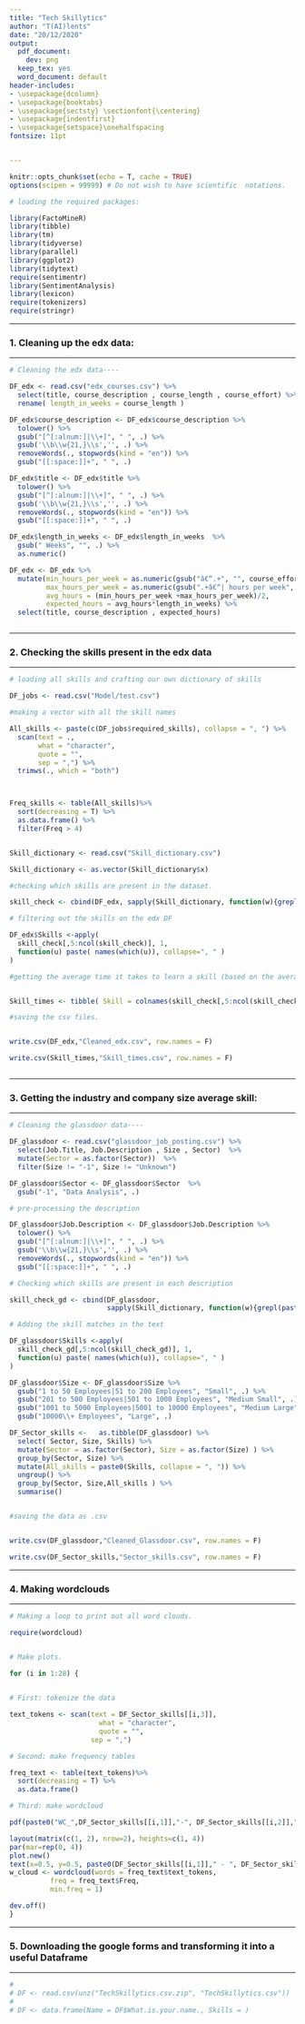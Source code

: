 ```yaml
---
title: "Tech Skillytics"
author: "T(AI)lents"
date: "20/12/2020"
output:
  pdf_document:
    dev: png
  keep_tex: yes
  word_document: default
header-includes:
- \usepackage{dcolumn}
- \usepackage{booktabs}
- \usepackage{sectsty} \sectionfont{\centering}
- \usepackage{indentfirst}
- \usepackage{setspace}\onehalfspacing
fontsize: 11pt


---
```



```r

knitr::opts_chunk$set(echo = T, cache = TRUE)
options(scipen = 99999) # Do not wish to have scientific  notations.


```


```r
# loading the required packages:

library(FactoMineR)
library(tibble)
library(tm)
library(tidyverse)
library(parallel)
library(ggplot2)
library(tidytext)
require(sentimentr)
library(SentimentAnalysis)
library(lexicon)
require(tokenizers)
require(stringr)

```



\pagebreak

\tableofcontents

\pagebreak


----

### 1. Cleaning up the edx data: 

----

```r

# Cleaning the edx data----

DF_edx <- read.csv("edx_courses.csv") %>% 
  select(title, course_description , course_length , course_effort) %>% 
  rename( length_in_weeks = course_length )

DF_edx$course_description <- DF_edx$course_description %>% 
  tolower() %>%
  gsub("[^[:alnum:]|\\+]", " ", .) %>% 
  gsub('\\b\\w{21,}\\s','', .) %>% 
  removeWords(., stopwords(kind = "en")) %>% 
  gsub("[[:space:]]+", " ", .)

DF_edx$title <- DF_edx$title %>% 
  tolower() %>%
  gsub("[^[:alnum:]|\\+]", " ", .) %>% 
  gsub('\\b\\w{21,}\\s','', .) %>% 
  removeWords(., stopwords(kind = "en")) %>% 
  gsub("[[:space:]]+", " ", .)

DF_edx$length_in_weeks <- DF_edx$length_in_weeks  %>% 
  gsub(" Weeks", "", .) %>% 
  as.numeric()

DF_edx <- DF_edx %>% 
  mutate(min_hours_per_week = as.numeric(gsub("â€“.+", "", course_effort)),
         max_hours_per_week = as.numeric(gsub(".+â€“| hours per week", "", course_effort)), 
         avg_hours = (min_hours_per_week +max_hours_per_week)/2,
         expected_hours = avg_hours*length_in_weeks) %>%
  select(title, course_description , expected_hours)



```


----

### 2. Checking the skills present in the edx data

----


```r

# loading all skills and crafting our own dictionary of skills

DF_jobs <- read.csv("Model/test.csv")

#making a vector with all the skill names

All_skills <- paste(c(DF_jobs$required_skills), collapse = ", ") %>% 
  scan(text = .,
       what = "character",
       quote = "", 
       sep = ",") %>% 
  trimws(., which = "both") 



Freq_skills <- table(All_skills)%>% 
  sort(decreasing = T) %>% 
  as.data.frame() %>% 
  filter(Freq > 4)


Skill_dictionary <- read.csv("Skill_dictionary.csv")

Skill_dictionary <- as.vector(Skill_dictionary$x)

```


```r


#checking which skills are present in the dataset.

skill_check <- cbind(DF_edx, sapply(Skill_dictionary, function(w){grepl(paste0("\\b",w,"\\b"),DF_edx$course_description)}))

# filtering out the skills on the edx DF

DF_edx$Skills <-apply(
  skill_check[,5:ncol(skill_check)], 1, 
  function(u) paste( names(which(u)), collapse=", " ) 
)

#getting the average time it takes to learn a skill (based on the average time of the courses that said skill appeared in)


Skill_times <- tibble( Skill = colnames(skill_check[,5:ncol(skill_check)]), Skill_time = colSums( skill_check[,5:ncol(skill_check)]*skill_check$expected_hours )/colSums(skill_check[,5:ncol(skill_check)])) 


```



```r
#saving the csv files. 


write.csv(DF_edx,"Cleaned_edx.csv", row.names = F)

write.csv(Skill_times,"Skill_times.csv", row.names = F)



```



----

### 3. Getting the industry and company size average skill: 

----


```r

# Cleaning the glassdoor data----

DF_glassdoor <- read.csv("glassdoor_job_posting.csv") %>% 
  select(Job.Title, Job.Description , Size , Sector)  %>% 
  mutate(Sector = as.factor(Sector))  %>% 
  filter(Size != "-1", Size != "Unknown")

DF_glassdoor$Sector <- DF_glassdoor$Sector  %>%
  gsub("-1", "Data Analysis", .)

# pre-processing the description

DF_glassdoor$Job.Description <- DF_glassdoor$Job.Description %>% 
  tolower() %>%
  gsub("[^[:alnum:]|\\+]", " ", .) %>% 
  gsub('\\b\\w{21,}\\s','', .) %>% 
  removeWords(., stopwords(kind = "en")) %>% 
  gsub("[[:space:]]+", " ", .)

# Checking which skills are present in each description

skill_check_gd <- cbind(DF_glassdoor,
                        sapply(Skill_dictionary, function(w){grepl(paste0("\\b",w,"\\b"),DF_glassdoor$Job.Description)}))

# Adding the skill matches in the text

DF_glassdoor$Skills <-apply(
  skill_check_gd[,5:ncol(skill_check_gd)], 1, 
  function(u) paste( names(which(u)), collapse=", " ) 
)

DF_glassdoor$Size <- DF_glassdoor$Size %>% 
  gsub("1 to 50 Employees|51 to 200 Employees", "Small", .) %>% 
  gsub("201 to 500 Employees|501 to 1000 Employees", "Medium Small", .)%>% 
  gsub("1001 to 5000 Employees|5001 to 10000 Employees", "Medium Large", .)%>% 
  gsub("10000\\+ Employees", "Large", .)

DF_Sector_skills <-   as.tibble(DF_glassdoor) %>% 
  select( Sector, Size, Skills) %>% 
  mutate(Sector = as.factor(Sector), Size = as.factor(Size) ) %>%
  group_by(Sector, Size) %>% 
  mutate(All_skills = paste0(Skills, collapse = ", ")) %>% 
  ungroup() %>% 
  group_by(Sector, Size,All_skills ) %>% 
  summarise()



```



```r

#saving the data as .csv


write.csv(DF_glassdoor,"Cleaned_Glassdoor.csv", row.names = F)

write.csv(DF_Sector_skills,"Sector_skills.csv", row.names = F)


```






----

### 4. Making wordclouds

----

```r

# Making a loop to print out all word clouds.

require(wordcloud)


# Make plots.

for (i in 1:28) {

  
# First: tokenize the data

text_tokens <- scan(text = DF_Sector_skills[[i,3]],
                      what = "character",
                      quote = "",
                    sep = ",")

# Second: make frequency tables

freq_text <- table(text_tokens)%>% 
  sort(decreasing = T) %>% 
  as.data.frame()

# Third: make wordcloud

pdf(paste0("WC_",DF_Sector_skills[[i,1]],"-", DF_Sector_skills[[i,2]],".pdf"))

layout(matrix(c(1, 2), nrow=2), heights=c(1, 4))
par(mar=rep(0, 4))
plot.new()
text(x=0.5, y=0.5, paste0(DF_Sector_skills[[i,1]]," - ", DF_Sector_skills[[i,2]]))
w_cloud <- wordcloud(words = freq_text$text_tokens,
          freq = freq_text$Freq,
          min.freq = 1)

dev.off()
}


```


----

### 5. Downloading the google forms and transforming it into a useful Dataframe

----





```r
# 
# DF <- read.csv(unz("TechSkillytics.csv.zip", "TechSkillytics.csv"))
# 
# DF <- data.frame(Name = DF$What.is.your.name., Skills = )

```













